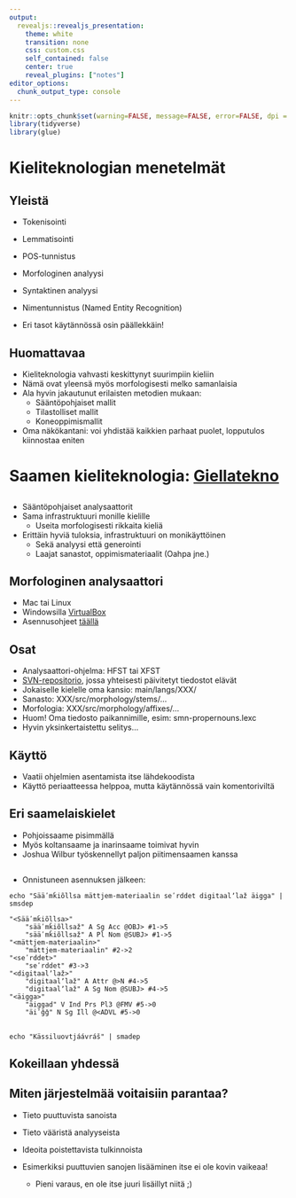 ```yaml
---
output: 
  revealjs::revealjs_presentation:
    theme: white
    transition: none
    css: custom.css
    self_contained: false
    center: true
    reveal_plugins: ["notes"]
editor_options: 
  chunk_output_type: console
---
```


```r
knitr::opts_chunk$set(warning=FALSE, message=FALSE, error=FALSE, dpi = 400,fig.cap = "", cache = T, echo=TRUE)
library(tidyverse)
library(glue)
```

# Kieliteknologian menetelmät

## Yleistä

- Tokenisointi
- Lemmatisointi
- POS-tunnistus
- Morfologinen analyysi
- Syntaktinen analyysi
- Nimentunnistus (Named Entity Recognition)

- Eri tasot käytännössä osin päällekkäin!

## Huomattavaa

- Kieliteknologia vahvasti keskittynyt suurimpiin kieliin
- Nämä ovat yleensä myös morfologisesti melko samanlaisia
- Ala hyvin jakautunut erilaisten metodien mukaan:
    - Sääntöpohjaiset mallit
    - Tilastolliset mallit
    - Koneoppimismallit
- Oma näkökantani: voi yhdistää kaikkien parhaat puolet, lopputulos kiinnostaa eniten

# Saamen kieliteknologia: [Giellatekno](http://giellatekno.uit.no/)

##

- Sääntöpohjaiset analysaattorit
- Sama infrastruktuuri monille kielille
    - Useita morfologisesti rikkaita kieliä
- Erittäin hyviä tuloksia, infrastruktuuri on monikäyttöinen
    - Sekä analyysi että generointi
    - Laajat sanastot, oppimismateriaalit (Oahpa jne.)

## Morfologinen analysaattori

- Mac tai Linux
- Windowsilla [VirtualBox](https://www.virtualbox.org/)
- Asennusohjeet [täällä](http://giellatekno.uit.no/doc/infra/GettingStarted.html)

## Osat

- Analysaattori-ohjelma: HFST tai XFST
- [SVN-repositorio](http://giellatekno.uit.no/doc/tools/docu-svn-user.html), jossa yhteisesti päivitetyt tiedostot elävät
- Jokaiselle kielelle oma kansio: main/langs/XXX/
- Sanasto: XXX/src/morphology/stems/...
- Morfologia: XXX/src/morphology/affixes/...
- Huom! Oma tiedosto paikannimille, esim: smn-propernouns.lexc
- Hyvin yksinkertaistettu selitys…

## {data-background-image="https://imgur.com/NpHpFej.png" data-background-size="100%"}

## Käyttö

- Vaatii ohjelmien asentamista itse lähdekoodista
- Käyttö periaatteessa helppoa, mutta käytännössä vain komentoriviltä

## Eri saamelaiskielet

- Pohjoissaame pisimmällä
- Myös koltansaame ja inarinsaame toimivat hyvin
- Joshua Wilbur työskennellyt paljon piitimensaamen kanssa

## 

- Onnistuneen asennuksen jälkeen:

```
echo "Sääʹmǩiõllsa mättjem-materiaalin seʹrddet digitaalʼlaž äigga" | smsdep
```

```
"<Sääʹmǩiõllsa>"
	"sääʹmǩiõllsaž" A Sg Acc @OBJ> #1->5
	"sääʹmǩiõllsaž" A Pl Nom @SUBJ> #1->5
"<mättjem-materiaalin>"
	"mättjem-materiaalin" #2->2
"<seʹrddet>"
	"seʹrddet" #3->3
"<digitaalʼlaž>"
	"digitaalʼlaž" A Attr @>N #4->5
	"digitaalʼlaž" A Sg Nom @SUBJ> #4->5
"<äigga>"
	"äiggad" V Ind Prs Pl3 @FMV #5->0
	"äiʹǧǧ" N Sg Ill @<ADVL #5->0
```

##

```
echo "Kässiluovtjáávráš" | smadep
```

## Kokeillaan yhdessä

## Miten järjestelmää voitaisiin parantaa?

- Tieto puuttuvista sanoista
- Tieto vääristä analyyseista
- Ideoita poistettavista tulkinnoista

- Esimerkiksi puuttuvien sanojen lisääminen itse ei ole kovin vaikeaa!
    - Pieni varaus, en ole itse juuri lisäillyt niitä ;)
